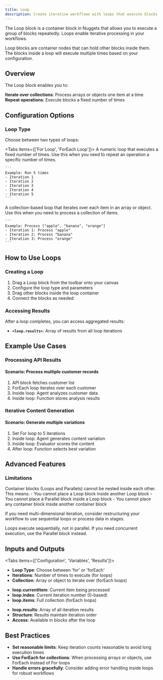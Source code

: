 ```yaml
---
title: Loop
description: Create iterative workflows with loops that execute blocks repeatedly
---
```



The Loop block is a container block in Nuggets that allows you to execute a group of blocks repeatedly. Loops enable iterative processing in your workflows.

<ThemeImage
  lightSrc="/static/light/loop-light.png"
  darkSrc="/static/dark/loop-dark.png"
  alt="Loop Block"
  width={500}
  height={300}
/>

<Callout type="info">
  Loop blocks are container nodes that can hold other blocks inside them. The blocks inside a loop will execute multiple times based on your configuration.
</Callout>

## Overview

The Loop block enables you to:

<Steps>
  <Step>
    <strong>Iterate over collections</strong>: Process arrays or objects one item at a time
  </Step>
  <Step>
    <strong>Repeat operations</strong>: Execute blocks a fixed number of times
  </Step>
</Steps>

## Configuration Options

### Loop Type

Choose between two types of loops:

<Tabs items={['For Loop', 'ForEach Loop']}>
  <Tab>
    A numeric loop that executes a fixed number of times. Use this when you need to repeat an operation a specific number of times.
    
    ```
    Example: Run 5 times
    - Iteration 1
    - Iteration 2
    - Iteration 3
    - Iteration 4
    - Iteration 5
    ```
  </Tab>
  <Tab>
    A collection-based loop that iterates over each item in an array or object. Use this when you need to process a collection of items.
    
    ```
    Example: Process ["apple", "banana", "orange"]
    - Iteration 1: Process "apple"
    - Iteration 2: Process "banana"
    - Iteration 3: Process "orange"
    ```
  </Tab>
</Tabs>

## How to Use Loops

### Creating a Loop

1. Drag a Loop block from the toolbar onto your canvas
2. Configure the loop type and parameters
3. Drag other blocks inside the loop container
4. Connect the blocks as needed

### Accessing Results

After a loop completes, you can access aggregated results:

- **`<loop.results>`**: Array of results from all loop iterations

## Example Use Cases

### Processing API Results

<div className="mb-4 rounded-md border p-4">
  <h4 className="font-medium">Scenario: Process multiple customer records</h4>
  <ol className="list-decimal pl-5 text-sm">
    <li>API block fetches customer list</li>
    <li>ForEach loop iterates over each customer</li>
    <li>Inside loop: Agent analyzes customer data</li>
    <li>Inside loop: Function stores analysis results</li>
  </ol>
</div>

### Iterative Content Generation

<div className="mb-4 rounded-md border p-4">
  <h4 className="font-medium">Scenario: Generate multiple variations</h4>
  <ol className="list-decimal pl-5 text-sm">
    <li>Set For loop to 5 iterations</li>
    <li>Inside loop: Agent generates content variation</li>
    <li>Inside loop: Evaluator scores the content</li>
    <li>After loop: Function selects best variation</li>
  </ol>
</div>

## Advanced Features

### Limitations

<Callout type="warning">
  Container blocks (Loops and Parallels) cannot be nested inside each other. This means:
  - You cannot place a Loop block inside another Loop block
  - You cannot place a Parallel block inside a Loop block
  - You cannot place any container block inside another container block
  
  If you need multi-dimensional iteration, consider restructuring your workflow to use sequential loops or process data in stages.
</Callout>

<Callout type="info">
  Loops execute sequentially, not in parallel. If you need concurrent execution, use the Parallel block instead.
</Callout>

## Inputs and Outputs

<Tabs items={['Configuration', 'Variables', 'Results']}>
  <Tab>
    <ul className="list-disc space-y-2 pl-6">
      <li>
        <strong>Loop Type</strong>: Choose between 'for' or 'forEach'
      </li>
      <li>
        <strong>Iterations</strong>: Number of times to execute (for loops)
      </li>
      <li>
        <strong>Collection</strong>: Array or object to iterate over (forEach loops)
      </li>
    </ul>
  </Tab>
  <Tab>
    <ul className="list-disc space-y-2 pl-6">
      <li>
        <strong>loop.currentItem</strong>: Current item being processed
      </li>
      <li>
        <strong>loop.index</strong>: Current iteration number (0-based)
      </li>
      <li>
        <strong>loop.items</strong>: Full collection (forEach loops)
      </li>
    </ul>
  </Tab>
  <Tab>
    <ul className="list-disc space-y-2 pl-6">
      <li>
        <strong>loop.results</strong>: Array of all iteration results
      </li>
      <li>
        <strong>Structure</strong>: Results maintain iteration order
      </li>
      <li>
        <strong>Access</strong>: Available in blocks after the loop
      </li>
    </ul>
  </Tab>
</Tabs>

## Best Practices

- **Set reasonable limits**: Keep iteration counts reasonable to avoid long execution times
- **Use ForEach for collections**: When processing arrays or objects, use ForEach instead of For loops
- **Handle errors gracefully**: Consider adding error handling inside loops for robust workflows
